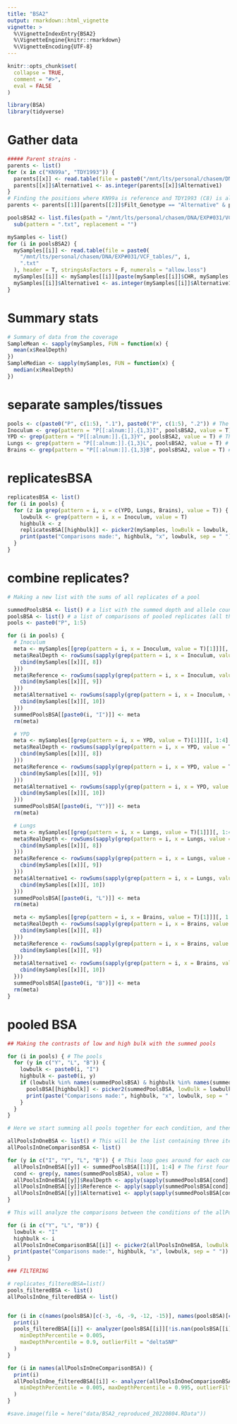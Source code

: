 ```yaml
---
title: "BSA2"
output: rmarkdown::html_vignette
vignette: >
  %\VignetteIndexEntry{BSA2}
  %\VignetteEngine{knitr::rmarkdown}
  %\VignetteEncoding{UTF-8}
---
```


```r
knitr::opts_chunk$set(
  collapse = TRUE,
  comment = "#>",
  eval = FALSE
)
```

```r
library(BSA)
library(tidyverse)
```

# Gather data

```r

##### Parent strains -
parents <- list()
for (x in c("KN99a", "TDY1993")) {
  parents[[x]] <- read.table(file = paste0("/mnt/lts/personal/chasem/DNA/EXP#067/VCFtables/", x, ".txt"), header = T, stringsAsFactors = F, numerals = "allow.loss")
  parents[[x]]$Alternative1 <- as.integer(parents[[x]]$Alternative1)
}
# Finding the positions where KN99a is reference and TDY1993 (C8) is alternative.
parents <- parents[[1]][parents[[2]]$Filt_Genotype == "Alternative" & parents[[1]]$Filt_Genotype == "Reference", ]

poolsBSA2 <- list.files(path = "/mnt/lts/personal/chasem/DNA/EXP#031/VCF_tables") %>%
  sub(pattern = ".txt", replacement = "")

mySamples <- list()
for (i in poolsBSA2) {
  mySamples[[i]] <- read.table(file = paste0(
    "/mnt/lts/personal/chasem/DNA/EXP#031/VCF_tables/", i,
    ".txt"
  ), header = T, stringsAsFactors = F, numerals = "allow.loss")
  mySamples[[i]] <- mySamples[[i]][paste(mySamples[[i]]$CHR, mySamples[[i]]$POS, sep = "_") %in% paste(parents$CHR, parents$POS, sep = "_"), ]
  mySamples[[i]]$Alternative1 <- as.integer(mySamples[[i]]$Alternative1)
}
```

# Summary stats

```r

# Summary of data from the coverage
SampleMean <- sapply(mySamples, FUN = function(x) {
  mean(x$RealDepth)
})
SampleMedian <- sapply(mySamples, FUN = function(x) {
  median(x$RealDepth)
})

```

# separate samples/tissues

```r

pools <- c(paste0("P", c(1:5), ".1"), paste0("P", c(1:5), ".2")) # The different pools, in this case, P1 to P5 and all
Inoculum <- grep(pattern = "P[[:alnum:]].{1,3}I", poolsBSA2, value = T) # The Inoculum samples
YPD <- grep(pattern = "P[[:alnum:]].{1,3}Y", poolsBSA2, value = T) # The YPD samples
Lungs <- grep(pattern = "P[[:alnum:]].{1,3}L", poolsBSA2, value = T) # The Lung samples
Brains <- grep(pattern = "P[[:alnum:]].{1,3}B", poolsBSA2, value = T) # The Brain samples

```

# replicatesBSA

```r
replicatesBSA <- list()
for (i in pools) {
  for (z in grep(pattern = i, x = c(YPD, Lungs, Brains), value = T)) {
    lowbulk <- grep(pattern = i, x = Inoculum, value = T)
    highbulk <- z
    replicatesBSA[[highbulk]] <- picker2(mySamples, lowBulk = lowbulk, highBulk = highbulk)
    print(paste("Comparisons made:", highbulk, "x", lowbulk, sep = " "))
  }
}

```

# combine replicates?

```r

# Making a new list with the sums of all replicates of a pool

summedPoolsBSA <- list() # a list with the summed depth and allele counts for all replicates of a specific pool
poolsBSA <- list() # a list of comparisons of pooled replicates (all the replicates from a specific pool) for each condition using picker()
pools <- paste0("P", 1:5)

for (i in pools) {
  # Inoculum
  meta <- mySamples[[grep(pattern = i, x = Inoculum, value = T)[1]]][, 1:4] # this is the basis for the table; the four first columns of mySamples.
  meta$RealDepth <- rowSums(sapply(grep(pattern = i, x = Inoculum, value = T), FUN = function(x) {
    cbind(mySamples[[x]][, 8])
  }))
  meta$Reference <- rowSums(sapply(grep(pattern = i, x = Inoculum, value = T), FUN = function(x) {
    cbind(mySamples[[x]][, 9])
  }))
  meta$Alternative1 <- rowSums(sapply(grep(pattern = i, x = Inoculum, value = T), FUN = function(x) {
    cbind(mySamples[[x]][, 10])
  }))
  summedPoolsBSA[[paste0(i, "I")]] <- meta
  rm(meta)

  # YPD
  meta <- mySamples[[grep(pattern = i, x = YPD, value = T)[1]]][, 1:4] # this is the basis for the table; the four first columns of mySamples.
  meta$RealDepth <- rowSums(sapply(grep(pattern = i, x = YPD, value = T), FUN = function(x) {
    cbind(mySamples[[x]][, 8])
  }))
  meta$Reference <- rowSums(sapply(grep(pattern = i, x = YPD, value = T), FUN = function(x) {
    cbind(mySamples[[x]][, 9])
  }))
  meta$Alternative1 <- rowSums(sapply(grep(pattern = i, x = YPD, value = T), FUN = function(x) {
    cbind(mySamples[[x]][, 10])
  }))
  summedPoolsBSA[[paste0(i, "Y")]] <- meta
  rm(meta)

  # Lungs
  meta <- mySamples[[grep(pattern = i, x = Lungs, value = T)[1]]][, 1:4] # this is the basis for the table; the four first columns of mySamples.
  meta$RealDepth <- rowSums(sapply(grep(pattern = i, x = Lungs, value = T), FUN = function(x) {
    cbind(mySamples[[x]][, 8])
  }))
  meta$Reference <- rowSums(sapply(grep(pattern = i, x = Lungs, value = T), FUN = function(x) {
    cbind(mySamples[[x]][, 9])
  }))
  meta$Alternative1 <- rowSums(sapply(grep(pattern = i, x = Lungs, value = T), FUN = function(x) {
    cbind(mySamples[[x]][, 10])
  }))
  summedPoolsBSA[[paste0(i, "L")]] <- meta
  rm(meta)

  meta <- mySamples[[grep(pattern = i, x = Brains, value = T)[1]]][, 1:4] # this is the basis for the table; the four first columns of mySamples.
  meta$RealDepth <- rowSums(sapply(grep(pattern = i, x = Brains, value = T), FUN = function(x) {
    cbind(mySamples[[x]][, 8])
  }))
  meta$Reference <- rowSums(sapply(grep(pattern = i, x = Brains, value = T), FUN = function(x) {
    cbind(mySamples[[x]][, 9])
  }))
  meta$Alternative1 <- rowSums(sapply(grep(pattern = i, x = Brains, value = T), FUN = function(x) {
    cbind(mySamples[[x]][, 10])
  }))
  summedPoolsBSA[[paste0(i, "B")]] <- meta
  rm(meta)
}
```

# pooled BSA

```r
## Making the contrasts of low and high bulk with the summed pools

for (i in pools) { # The pools
  for (y in c("Y", "L", "B")) {
    lowbulk <- paste0(i, "I")
    highbulk <- paste0(i, y)
    if (lowbulk %in% names(summedPoolsBSA) & highbulk %in% names(summedPoolsBSA)) {
      poolsBSA[[highbulk]] <- picker2(summedPoolsBSA, lowBulk = lowbulk, highBulk = highbulk)
      print(paste("Comparisons made:", highbulk, "x", lowbulk, sep = " "))
    }
  }
}

# Here we start summing all pools together for each condition, and then making the comparisons.

allPoolsInOneBSA <- list() # This will be the list containing three itens, the sum of all inocula, all YPDs and all Inoculum.
allPoolsInOneComparisonBSA <- list()

for (y in c("I", "Y", "L", "B")) { # This loop goes around for each condition.
  allPoolsInOneBSA[[y]] <- summedPoolsBSA[[1]][, 1:4] # The first four columns are just the information about each mutation, such as CHR and Position...
  cond <- grep(y, names(summedPoolsBSA), value = T)
  allPoolsInOneBSA[[y]]$RealDepth <- apply(sapply(summedPoolsBSA[cond], function(x) x$RealDepth), 1, sum) # This is another way of doing it (see line 53)
  allPoolsInOneBSA[[y]]$Reference <- apply(sapply(summedPoolsBSA[cond], function(x) x$Reference), 1, sum)
  allPoolsInOneBSA[[y]]$Alternative1 <- apply(sapply(summedPoolsBSA[cond], function(x) x$Alternative1), 1, sum)
}

# This will analyze the comparisons between the conditions of the allPoolsInOne object

for (i in c("Y", "L", "B")) {
  lowbulk <- "I"
  highbulk <- i
  allPoolsInOneComparisonBSA[[i]] <- picker2(allPoolsInOneBSA, lowBulk = lowbulk, highBulk = highbulk)
  print(paste("Comparisons made:", highbulk, "x", lowbulk, sep = " "))
}

### FILTERING

# replicates_filteredBSA=list()
pools_filteredBSA <- list()
allPoolsInOne_filteredBSA <- list()


for (i in c(names(poolsBSA)[c(-3, -6, -9, -12, -15)], names(poolsBSA)[c(3, 6, 9, 12, 15)])) {
  print(i)
  pools_filteredBSA[[i]] <- analyzer(poolsBSA[[i]][!is.nan(poolsBSA[[i]]$deltaSNP), ],
    minDepthPercentile = 0.005,
    maxDepthPercentile = 0.9, outlierFilt = "deltaSNP"
  )
}

for (i in names(allPoolsInOneComparisonBSA)) {
  print(i)
  allPoolsInOne_filteredBSA[[i]] <- analyzer(allPoolsInOneComparisonBSA[[i]][!is.nan(allPoolsInOneComparisonBSA[[i]]$deltaSNP), ],
    minDepthPercentile = 0.005, maxDepthPercentile = 0.995, outlierFilt = "deltaSNP"
  )
}

#save.image(file = here("data/BSA2_reproduced_20220804.RData"))

```

